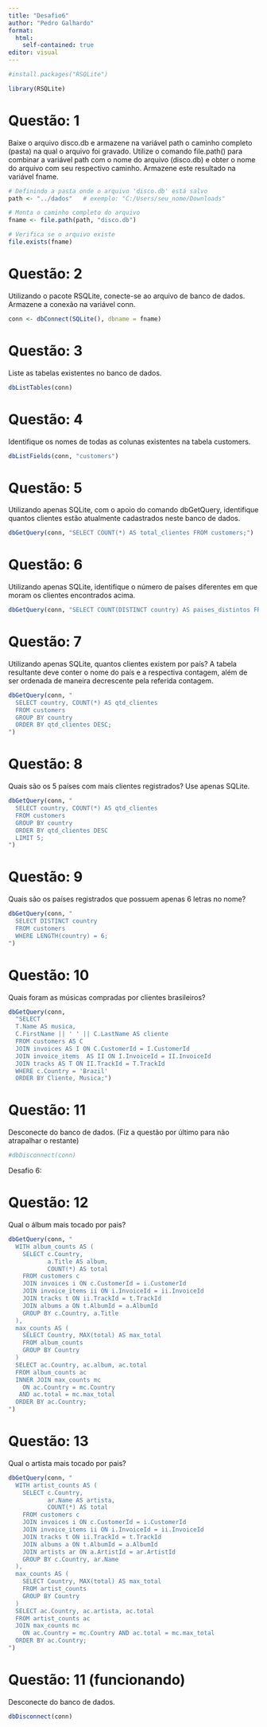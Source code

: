 ---
title: "Desafio6"
author: "Pedro Galhardo"
format:
  html: 
    self-contained: true
editor: visual
---

```{r}
#install.packages("RSQLite")
```


```{r}
library(RSQLite)
```

# Questão: 1
Baixe o arquivo disco.db e armazene na variável path o caminho completo (pasta) na qual o arquivo foi gravado. Utilize o comando file.path() para combinar a variável path com o nome do arquivo (disco.db) e obter o nome do arquivo com seu respectivo caminho. Armazene este resultado na variável fname.

```{r}
# Definindo a pasta onde o arquivo 'disco.db' está salvo
path <- "../dados"   # exemplo: "C:/Users/seu_nome/Downloads"

# Monta o caminho completo do arquivo
fname <- file.path(path, "disco.db")

# Verifica se o arquivo existe
file.exists(fname)

```
# Questão: 2
Utilizando o pacote RSQLite, conecte-se ao arquivo de banco de dados. Armazene a conexão na variável conn.

```{r}
conn <- dbConnect(SQLite(), dbname = fname)
```

# Questão: 3
Liste as tabelas existentes no banco de dados.
```{r}
dbListTables(conn)

```

# Questão: 4
Identifique os nomes de todas as colunas existentes na tabela customers.
```{r}
dbListFields(conn, "customers")

```
# Questão: 5
Utilizando apenas SQLite, com o apoio do comando dbGetQuery, identifique quantos clientes estão atualmente cadastrados neste banco de dados.
```{r}
dbGetQuery(conn, "SELECT COUNT(*) AS total_clientes FROM customers;")

```
# Questão: 6
Utilizando apenas SQLite, identifique o número de países diferentes em que moram os clientes encontrados acima.
```{r}
dbGetQuery(conn, "SELECT COUNT(DISTINCT country) AS paises_distintos FROM customers;")

```

# Questão: 7
Utilizando apenas SQLite, quantos clientes existem por país? A tabela resultante deve conter o nome do país e a respectiva contagem, além de ser ordenada de maneira decrescente pela referida contagem.
```{r}
dbGetQuery(conn, "
  SELECT country, COUNT(*) AS qtd_clientes
  FROM customers
  GROUP BY country
  ORDER BY qtd_clientes DESC;
")

```
# Questão: 8
Quais são os 5 países com mais clientes registrados? Use apenas SQLite.
```{r}
dbGetQuery(conn, "
  SELECT country, COUNT(*) AS qtd_clientes
  FROM customers
  GROUP BY country
  ORDER BY qtd_clientes DESC
  LIMIT 5;
")

```
# Questão: 9
Quais são os países registrados que possuem apenas 6 letras no nome?
```{r}
dbGetQuery(conn, "
  SELECT DISTINCT country
  FROM customers
  WHERE LENGTH(country) = 6;
")

```
# Questão: 10
Quais foram as músicas compradas por clientes brasileiros?
```{r}
dbGetQuery(conn,
  "SELECT
  T.Name AS musica,
  C.FirstName || ' ' || C.LastName AS cliente
  FROM customers AS C
  JOIN invoices AS I ON C.CustomerId = I.CustomerId
  JOIN invoice_items  AS II ON I.InvoiceId = II.InvoiceId
  JOIN tracks AS T ON II.TrackId = T.TrackId
  WHERE c.Country = 'Brazil'
  ORDER BY Cliente, Musica;")

```

# Questão: 11
Desconecte do banco de dados. (Fiz a questão por último para não atrapalhar o restante)
```{r}
#dbDisconnect(conn)
```

Desafio 6:

# Questão: 12
Qual o álbum mais tocado por pais?
```{r}
dbGetQuery(conn, "
  WITH album_counts AS (
    SELECT c.Country,
           a.Title AS album,
           COUNT(*) AS total
    FROM customers c
    JOIN invoices i ON c.CustomerId = i.CustomerId
    JOIN invoice_items ii ON i.InvoiceId = ii.InvoiceId
    JOIN tracks t ON ii.TrackId = t.TrackId
    JOIN albums a ON t.AlbumId = a.AlbumId
    GROUP BY c.Country, a.Title
  ),
  max_counts AS (
    SELECT Country, MAX(total) AS max_total
    FROM album_counts
    GROUP BY Country
  )
  SELECT ac.Country, ac.album, ac.total
  FROM album_counts ac
  INNER JOIN max_counts mc
    ON ac.Country = mc.Country
   AND ac.total = mc.max_total
  ORDER BY ac.Country;
")

```

# Questão: 13
Qual o artista mais tocado por pais?
```{r}
dbGetQuery(conn, "
  WITH artist_counts AS (
    SELECT c.Country,
           ar.Name AS artista,
           COUNT(*) AS total
    FROM customers c
    JOIN invoices i ON c.CustomerId = i.CustomerId
    JOIN invoice_items ii ON i.InvoiceId = ii.InvoiceId
    JOIN tracks t ON ii.TrackId = t.TrackId
    JOIN albums a ON t.AlbumId = a.AlbumId
    JOIN artists ar ON a.ArtistId = ar.ArtistId
    GROUP BY c.Country, ar.Name
  ),
  max_counts AS (
    SELECT Country, MAX(total) AS max_total
    FROM artist_counts
    GROUP BY Country
  )
  SELECT ac.Country, ac.artista, ac.total
  FROM artist_counts ac
  JOIN max_counts mc
    ON ac.Country = mc.Country AND ac.total = mc.max_total
  ORDER BY ac.Country;
")

```

# Questão: 11 (funcionando)
Desconecte do banco de dados. 
```{r}
dbDisconnect(conn)
```
